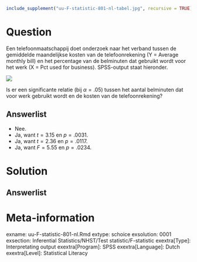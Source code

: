 ```{r, echo = FALSE, results = "hide"}
include_supplement("uu-F-statistic-801-nl-tabel.jpg", recursive = TRUE)
```



Question
========
  
Een telefoonmaatschappij doet onderzoek naar het verband tussen de gemiddelde maandelijkse kosten van de telefoonrekening (Y = Average monthly bill) en het percentage van de belminuten dat gebruikt wordt voor het werk (X = Pct used for business). SPSS-output staat hieronder. 

![](uu-F-statistic-801-nl-tabel.jpg)

Is er een significante relatie (bij $\alpha = .05$) tussen het aantal belminuten dat voor werk gebruikt wordt en de kosten van de telefoonrekening?
  
Answerlist
----------
* Nee.
* Ja, want $t = 3.15$ en $p = .0031$.
* Ja, want $t = 2.36$ en $p = .0117$.
* Ja, want $F = 5.55$ en $p = .0234$. 


Solution
========
  


Answerlist
----------



Meta-information
================
exname: uu-F-statistic-801-nl.Rmd
extype: schoice
exsolution: 0001
exsection: Inferential Statistics/NHST/Test statistic/F-statistic
exextra[Type]: Interpretating output
exextra[Program]: SPSS
exextra[Language]: Dutch
exextra[Level]: Statistical Literacy
